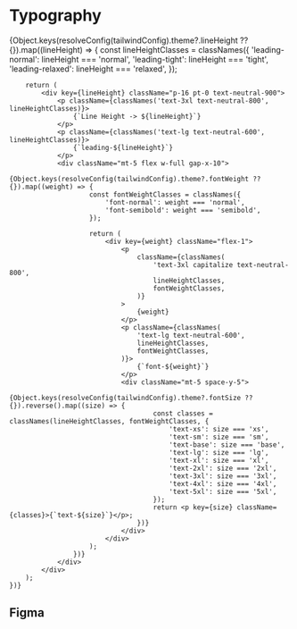 

<Meta title="Design Tokens/Primitive/Typography" />

# Typography

<div className="w-full sb-unstyled">
    {Object.keys(resolveConfig(tailwindConfig).theme?.lineHeight ?? {}).map((lineHeight) => {
        const lineHeightClasses = classNames({
            'leading-normal': lineHeight === 'normal',
            'leading-tight': lineHeight === 'tight',
            'leading-relaxed': lineHeight === 'relaxed',
        });

        return (
            <div key={lineHeight} className="p-16 pt-0 text-neutral-900">
                <p className={classNames('text-3xl text-neutral-800', lineHeightClasses)}>
                    {`Line Height -> ${lineHeight}`}
                </p>
                <p className={classNames('text-lg text-neutral-600', lineHeightClasses)}>
                    {`leading-${lineHeight}`}
                </p>
                <div className="mt-5 flex w-full gap-x-10">
                    {Object.keys(resolveConfig(tailwindConfig).theme?.fontWeight ?? {}).map((weight) => {
                        const fontWeightClasses = classNames({
                            'font-normal': weight === 'normal',
                            'font-semibold': weight === 'semibold',
                        });

                        return (
                            <div key={weight} className="flex-1">
                                <p
                                    className={classNames(
                                        'text-3xl capitalize text-neutral-800',
                                        lineHeightClasses,
                                        fontWeightClasses,
                                    )}
                                >
                                    {weight}
                                </p>
                                <p className={classNames(
                                    'text-lg text-neutral-600',
                                    lineHeightClasses,
                                    fontWeightClasses,
                                )}>
                                    {`font-${weight}`}
                                </p>
                                <div className="mt-5 space-y-5">
                                    {Object.keys(resolveConfig(tailwindConfig).theme?.fontSize ?? {}).reverse().map((size) => {
                                        const classes = classNames(lineHeightClasses, fontWeightClasses, {
                                            'text-xs': size === 'xs',
                                            'text-sm': size === 'sm',
                                            'text-base': size === 'base',
                                            'text-lg': size === 'lg',
                                            'text-xl': size === 'xl',
                                            'text-2xl': size === '2xl',
                                            'text-3xl': size === '3xl',
                                            'text-4xl': size === '4xl',
                                            'text-5xl': size === '5xl',
                                        });
                                        return <p key={size} className={classes}>{`text-${size}`}</p>;
                                    })}
                                </div>
                            </div>
                        );
                    })}
                </div>
            </div>
        );
    })}

</div>

## Figma

<Figma url="https://www.figma.com/file/jfKRr1V9evJUp1uBeyP3Zz/v1.0.0?type=design&node-id=8874-14083&mode=dev" />
